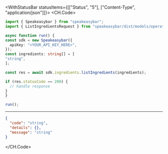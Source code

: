 

<WithStatusBar statusItems={[["Status", "5"], ["Content-Type", "application/json"]]}>
  <CH.Code>
  ```typescript ListIngredients.ts
  import { Speakeasybar } from "speakeasybar";
import { ListIngredientsRequest } from "speakeasybar/dist/models/operations";

async function run() {
  const sdk = new Speakeasybar({
    apiKey: "<YOUR_API_KEY_HERE>",
  });
const ingredients: string[] = [
  "string",
];

  const res = await sdk.ingredients.listIngredients(ingredients);

  if (res.statusCode == 200) {
    // handle response
  }
}

run();
  ```
  ---

  ```json Example Response
  {
    "code": "string",
    "details": {},
    "message": "string"
  }
  ```
  </CH.Code>
</WithStatusBar>
